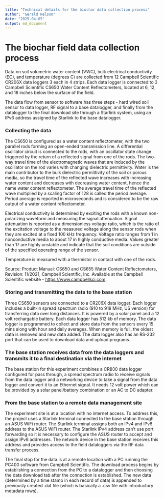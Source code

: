 ```yaml
---
title: "Technical details for the biochar data collection process"
author: "Gerald Nelson"
date: "2025-04-05"
output: md_document
---
```


# The biochar field data collection process

Data on soil volumetric water content (VWC), bulk electrical conductivity (EC), and temperature (degrees C) are collected from 12 Campbell Scientific CR206X data loggers 3 each in 4 strips. Each data logger is connected to 3 Campbell Scientific CS650 Water Content Reflectometers, located at 6, 12, and 18 inches below the surface of the field.

The data flow from sensor to software has three steps - hard wired soil sensor to data logger, RF signal to a base datalogger, and finally from the datalogger to the final download site through a Starlink system, using an IPv6 address assigned by Starlink to the base datalogger.

### Collecting the data

The CS650 is configured as a water content reflectometer, with the two parallel rods forming an open-ended transmission line. A differential oscillator circuit is connected to the rods, with an oscillator state change triggered by the return of a reflected signal from one of the rods. The two-way travel time of the electromagnetic waves that are induced by the oscillator on the rod varies with changing dielectric permittivity. Water is the main contributor to the bulk dielectric permittivity of the soil or porous media, so the travel time of the reflected wave increases with increasing water content and decreases with decreasing water content, hence the name water content reflectometer. The average travel time of the reflected wave multiplied by a scaling factor of 128 is called the period average. Period average is reported in microseconds and is considered to be the raw output of a water content reflectometer.

Electrical conductivity is determined by exciting the rods with a known non-polarizing waveform and measuring the signal attenuation. Signal attenuation is reported as a dimensionless voltage ratio, which is the ratio of the excitation voltage to the measured voltage along the sensor rods when they are excited at a fixed 100 kHz frequency. Voltage ratio ranges from 1 in nonconductive media to about 17 in highly conductive media. Values greater than 17 are highly unstable and indicate that the soil conditions are outside of the specified operating range of the sensor.

Temperature is measured with a thermistor in contact with one of the rods.

Source: Product Manual: CS650 and CS655 Water Content Reflectometers, Revision: 11/2021, Campbell Scientific, Inc. Available at the Campbell Scientific website - <https://www.campbellsci.com>.

### Storing and transmitting the data to the base station

Three CS650 sensors are connected to a CR206X data logger. Each logger includes a built-in spread spectrum radio (910 to 918 MHz, US version) for transferring data over long distances. It is powered by a solar panel and a 12 volt rechargable battery. Each data logger has 512 kb of memory. The data logger is programmed to collect and store data from the sensors every 15 mins along with hour and daily averages. When memory is full, the oldest data is removed and new data added. The data logger also has an RS-232 port that can be used to download data and upload programs.

### The base station receives data from the data loggers and transmits it to a final destination via the internet

The base station for this experiment combines a CR800 data logger configured for pass through, a spread spectrum radio to receive signals from the data logger and a networking device to take a signal from the data logger and convert it to an Ethernet signal. It needs 12 volt power which can be provided by a solar panel/battery combination or an AC to DC adapter.

### From the base station to a remote data management site

The experiment site is at a location with no internet access. To address this, the project uses a Starlink terminal connected to the base station through an ASUS WiFi router. The Starlink terminal assigns both an IPv4 and IPv6 address to the ASUS WiFi router. The Starlink IPv4 address can't use port forwarding so it is necessary to configure the ASUS router to accept and assign IPv6 addresses. The network device in the base station receives this address and provides access to the field dataloggers via the RF data transfer process.

The final stop for the data is at a remote location with a PC running the PC400 software from Campbell Scientific. The download process begins by establishing a connection from the PC to a datalogger and then choosing the data download tab after the connection is established. The new data (determined by a time stamp in each record of data) is appended to previously created .dat file (which is basically a .csv file with introductory metadata rows).
